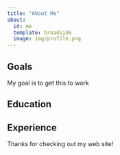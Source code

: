 ```yaml
---
title: "About Me"
about:
  id: me
  template: broadside
  image: img/profile.png
---
```


:::{#me}

## Goals
My goal is to get this to work 

## Education

## Experience

:::

Thanks for checking out my web site!
